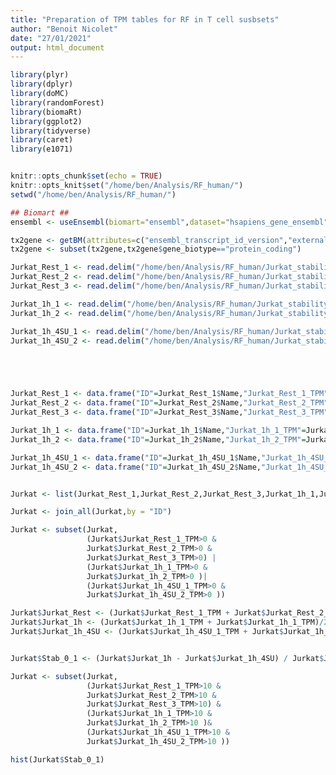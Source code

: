 ```yaml
---
title: "Preparation of TPM tables for RF in T cell susbsets"
author: "Benoit Nicolet"
date: "27/01/2021"
output: html_document
---
```


```r

library(plyr)
library(dplyr)
library(doMC)
library(randomForest)
library(biomaRt)
library(ggplot2)
library(tidyverse)
library(caret)
library(e1071)


knitr::opts_chunk$set(echo = TRUE)
knitr::opts_knit$set("/home/ben/Analysis/RF_human/")
setwd("/home/ben/Analysis/RF_human/")


```


```r
## Biomart ##
ensembl <- useEnsembl(biomart="ensembl",dataset="hsapiens_gene_ensembl", host = "http://apr2018.archive.ensembl.org")

tx2gene <- getBM(attributes=c("ensembl_transcript_id_version","external_gene_name","gene_biotype"), mart = ensembl)
tx2gene <- subset(tx2gene,tx2gene$gene_biotype=="protein_coding")


```


```r
Jurkat_Rest_1 <- read.delim("/home/ben/Analysis/RF_human/Jurkat_stability/Salmon_output/total_Un_1_SRR2130272/quant.sf")
Jurkat_Rest_2 <- read.delim("/home/ben/Analysis/RF_human/Jurkat_stability/Salmon_output/total_Un_2_SRR2130273/quant.sf")
Jurkat_Rest_3 <- read.delim("/home/ben/Analysis/RF_human/Jurkat_stability/Salmon_output/total_Un_3_SRR2130274/quant.sf")

Jurkat_1h_1 <- read.delim("/home/ben/Analysis/RF_human/Jurkat_stability/Salmon_output/total_1h_1_SRR2130275/quant.sf")
Jurkat_1h_2 <- read.delim("/home/ben/Analysis/RF_human/Jurkat_stability/Salmon_output/total_1h_2_SRR2130276/quant.sf")

Jurkat_1h_4SU_1 <- read.delim("/home/ben/Analysis/RF_human/Jurkat_stability/Salmon_output/4SU_1h_1_SRR2130289//quant.sf")
Jurkat_1h_4SU_2 <- read.delim("/home/ben/Analysis/RF_human/Jurkat_stability/Salmon_output/4SU_1h_2_SRR2130290//quant.sf")





Jurkat_Rest_1 <- data.frame("ID"=Jurkat_Rest_1$Name,"Jurkat_Rest_1_TPM"=Jurkat_Rest_1$TPM)
Jurkat_Rest_2 <- data.frame("ID"=Jurkat_Rest_2$Name,"Jurkat_Rest_2_TPM"=Jurkat_Rest_2$TPM)
Jurkat_Rest_3 <- data.frame("ID"=Jurkat_Rest_3$Name,"Jurkat_Rest_3_TPM"=Jurkat_Rest_3$TPM)

Jurkat_1h_1 <- data.frame("ID"=Jurkat_1h_1$Name,"Jurkat_1h_1_TPM"=Jurkat_1h_1$TPM)
Jurkat_1h_2 <- data.frame("ID"=Jurkat_1h_2$Name,"Jurkat_1h_2_TPM"=Jurkat_1h_2$TPM)

Jurkat_1h_4SU_1 <- data.frame("ID"=Jurkat_1h_4SU_1$Name,"Jurkat_1h_4SU_1_TPM"=Jurkat_1h_4SU_1$TPM)
Jurkat_1h_4SU_2 <- data.frame("ID"=Jurkat_1h_4SU_2$Name,"Jurkat_1h_4SU_2_TPM"=Jurkat_1h_4SU_2$TPM)


Jurkat <- list(Jurkat_Rest_1,Jurkat_Rest_2,Jurkat_Rest_3,Jurkat_1h_1,Jurkat_1h_2,Jurkat_1h_4SU_1,Jurkat_1h_4SU_2)

Jurkat <- join_all(Jurkat,by = "ID")

Jurkat <- subset(Jurkat, 
                 (Jurkat$Jurkat_Rest_1_TPM>0 &
                 Jurkat$Jurkat_Rest_2_TPM>0 &
                 Jurkat$Jurkat_Rest_3_TPM>0) |
                 (Jurkat$Jurkat_1h_1_TPM>0 &
                 Jurkat$Jurkat_1h_2_TPM>0 )|
                 (Jurkat$Jurkat_1h_4SU_1_TPM>0 &
                 Jurkat$Jurkat_1h_4SU_2_TPM>0 ))

Jurkat$Jurkat_Rest <- (Jurkat$Jurkat_Rest_1_TPM + Jurkat$Jurkat_Rest_2_TPM + Jurkat$Jurkat_Rest_3_TPM)/3
Jurkat$Jurkat_1h <- (Jurkat$Jurkat_1h_1_TPM + Jurkat$Jurkat_1h_1_TPM)/2
Jurkat$Jurkat_1h_4SU <- (Jurkat$Jurkat_1h_4SU_1_TPM + Jurkat$Jurkat_1h_4SU_2_TPM)/2


Jurkat$Stab_0_1 <- (Jurkat$Jurkat_1h - Jurkat$Jurkat_1h_4SU) / Jurkat$Jurkat_Rest

Jurkat <- subset(Jurkat, 
                 (Jurkat$Jurkat_Rest_1_TPM>10 &
                 Jurkat$Jurkat_Rest_2_TPM>10 &
                 Jurkat$Jurkat_Rest_3_TPM>10) &
                 (Jurkat$Jurkat_1h_1_TPM>10 &
                 Jurkat$Jurkat_1h_2_TPM>10 )&
                 (Jurkat$Jurkat_1h_4SU_1_TPM>10 &
                 Jurkat$Jurkat_1h_4SU_2_TPM>10 ))

hist(Jurkat$Stab_0_1)


```





